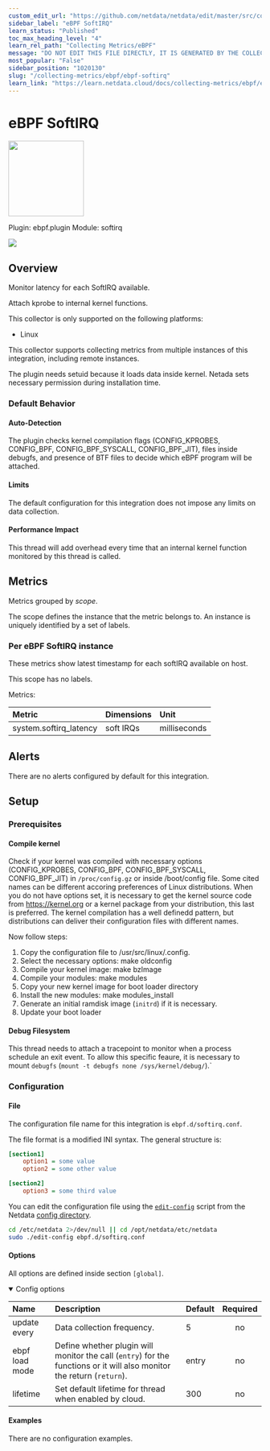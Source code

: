 ```yaml
---
custom_edit_url: "https://github.com/netdata/netdata/edit/master/src/collectors/ebpf.plugin/metadata.yaml"
sidebar_label: "eBPF SoftIRQ"
learn_status: "Published"
toc_max_heading_level: "4"
learn_rel_path: "Collecting Metrics/eBPF"
message: "DO NOT EDIT THIS FILE DIRECTLY, IT IS GENERATED BY THE COLLECTOR'S metadata.yaml FILE"
most_popular: "False"
sidebar_position: "1020130"
slug: "/collecting-metrics/ebpf/ebpf-softirq"
learn_link: "https://learn.netdata.cloud/docs/collecting-metrics/ebpf/ebpf-softirq"
---
```



# eBPF SoftIRQ


<img src="https://netdata.cloud/img/ebpf.jpg" width="150"/>


Plugin: ebpf.plugin
Module: softirq

<img src="https://img.shields.io/badge/maintained%20by-Netdata-%2300ab44" />

## Overview

Monitor latency for each SoftIRQ available.

Attach kprobe to internal kernel functions.

This collector is only supported on the following platforms:

- Linux

This collector supports collecting metrics from multiple instances of this integration, including remote instances.

The plugin needs setuid because it loads data inside kernel. Netada sets necessary permission during installation time.

### Default Behavior

#### Auto-Detection

The plugin checks kernel compilation flags (CONFIG_KPROBES, CONFIG_BPF, CONFIG_BPF_SYSCALL, CONFIG_BPF_JIT), files inside debugfs, and presence of BTF files to decide which eBPF program will be attached.

#### Limits

The default configuration for this integration does not impose any limits on data collection.

#### Performance Impact

This thread will add overhead every time that an internal kernel function monitored by this thread is called.


## Metrics

Metrics grouped by *scope*.

The scope defines the instance that the metric belongs to. An instance is uniquely identified by a set of labels.



### Per eBPF SoftIRQ instance

These metrics show latest timestamp for each softIRQ available on host.

This scope has no labels.

Metrics:

| Metric | Dimensions | Unit |
|:------|:----------|:----|
| system.softirq_latency | soft IRQs | milliseconds |



## Alerts

There are no alerts configured by default for this integration.


## Setup

### Prerequisites

#### Compile kernel

Check if your kernel was compiled with necessary options (CONFIG_KPROBES, CONFIG_BPF, CONFIG_BPF_SYSCALL, CONFIG_BPF_JIT) in `/proc/config.gz` or inside /boot/config file. Some cited names can be different accoring preferences of Linux distributions.
When you do not have options set, it is necessary to get the kernel source code from https://kernel.org or a kernel package from your distribution, this last is preferred. The kernel compilation has a well definedd pattern, but distributions can deliver their configuration files
with different names.

Now follow steps:
1. Copy the configuration file to /usr/src/linux/.config.
2. Select the necessary options: make oldconfig
3. Compile your kernel image: make bzImage
4. Compile your modules: make modules
5. Copy your new kernel image for boot loader directory
6. Install the new modules: make modules_install
7. Generate an initial ramdisk image (`initrd`) if it is necessary.
8. Update your boot loader


#### Debug Filesystem

This thread needs to attach a tracepoint to monitor when a process schedule an exit event. To allow this specific feaure, it is necessary to mount `debugfs` (`mount -t debugfs none /sys/kernel/debug/`).`



### Configuration

#### File

The configuration file name for this integration is `ebpf.d/softirq.conf`.

The file format is a modified INI syntax. The general structure is:

```ini
[section1]
    option1 = some value
    option2 = some other value

[section2]
    option3 = some third value
```
You can edit the configuration file using the [`edit-config`](/docs/netdata-agent/configuration#edit-a-configuration-file-using-edit-config) script from the
Netdata [config directory](/docs/netdata-agent/configuration#the-netdata-config-directory).

```bash
cd /etc/netdata 2>/dev/null || cd /opt/netdata/etc/netdata
sudo ./edit-config ebpf.d/softirq.conf
```
#### Options

All options are defined inside section `[global]`.


<details open>
<summary>Config options</summary>

| Name | Description | Default | Required |
|:----|:-----------|:-------|:--------:|
| update every | Data collection frequency. | 5 | no |
| ebpf load mode | Define whether plugin will monitor the call (`entry`) for the functions or it will also monitor the return (`return`). | entry | no |
| lifetime | Set default lifetime for thread when enabled by cloud. | 300 | no |

</details>

#### Examples
There are no configuration examples.


